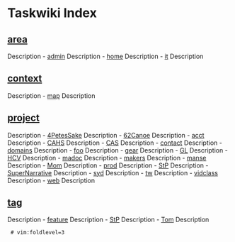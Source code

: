 = Taskwiki Index =
== [[area/index|area]] == 		Description
- [[area/admin.area|admin]] 		Description
- [[area/home.area|home]] 		Description
- [[area/it.area|it]] 		Description
== [[context/index|context]] == 		Description
- [[wiki/map|map]] 		Description
== [[project/index|project]] == 		Description
- [[project/4PetesSake.project|4PetesSake]] 		Description
- [[project/62Canoe.project|62Canoe]] 		Description
- [[project/acct.project|acct]] 		Description
- [[project/CAHS.project|CAHS]] 		Description
- [[project/CAS.project|CAS]] 		Description
- [[project/contact.project|contact]] 		Description
- [[project/domains.project|domains]] 		Description
- [[project/foo.project|foo]] 		Description
- [[project/gear.project|gear]] 		Description
- [[project/GL.project|GL]] 		Description
- [[project/HCV.project|HCV]] 		Description
- [[project/madoc.project|madoc]] 		Description
- [[project/makers.project|makers]] 		Description
- [[project/manse.project|manse]] 		Description
- [[project/Mom.project|Mom]] 		Description
- [[project/prod.project|prod]] 		Description
- [[project/StP.project|StP]] 		Description
- [[wiki/SuperNarrative|SuperNarrative]] 		Description
- [[project/syd.project|syd]] 		Description
- [[project/tw.project|tw]] 		Description
- [[project/vidclass.project|vidclass]] 		Description
- [[project/web.project|web]] 		Description
== [[tag/index|tag]] == 		Description
- [[tag/feature.tag|feature]] 		Description
- [[tag/StP.tag|StP]] 		Description
- [[tag/Tom.tag|Tom]] 		Description


  
  # vim:foldlevel=3
  
